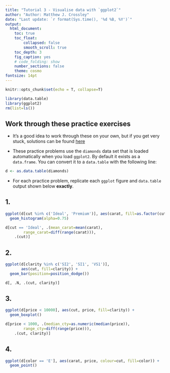 ```yaml
---
title: "Tutorial 3 - Visualise data with `ggplot2`"
author: "Author: Matthew J. Crossley"
date: "Last update: `r format(Sys.time(), '%d %B, %Y')`"
output:
  html_document:
    toc: true
    toc_float:
        collapsed: false
        smooth_scroll: true
    toc_depth: 3
    fig_caption: yes
    # code_folding: show
    number_sections: false
    theme: cosmo
fontsize: 14pt
---
```


```r
knitr::opts_chunk$set(echo = T, collapse=T)
```

```r
library(data.table)
library(ggplot2)
rm(list=ls())
```

## Work through these practice exercises
* It's a good idea to work through these on your own, but if
you get very stuck, solutions can be found
[here](tutorial_3_solutions.html)

* These practice problems use the `diamonds` data set that is loaded
automatically when you load `ggplot2`. By default it exists
as a `data.frame`. You can convert it to a `data.table` with
the following line:

```r
d <- as.data.table(diamonds)
```

* For each practice problem, replicate each `ggplot` figure
and `data.table` output shown below **exactly**.

## 1.

```r
ggplot(d[cut %in% c('Ideal', 'Premium')], aes(carat, fill=as.factor(cut))) +
  geom_histogram(alpha=0.75)

d[cut == 'Ideal', .(mean_carat=mean(carat),
        range_carat=diff(range(carat))),
    .(cut)]
```

## 2.

```r
ggplot(d[clarity %in% c('SI2', 'SI1', 'VS1')], 
       aes(cut, fill=clarity)) +
  geom_bar(position=position_dodge())

d[, .N, .(cut, clarity)]
```

## 3.

```r
ggplot(d[price < 10000], aes(cut, price, fill=clarity)) +
  geom_boxplot()

d[price < 1000, .(median_cty=as.numeric(median(price)),
        range_cty=diff(range(price))),
    .(cut, clarity)]
```

## 4.

```r
ggplot(d[color == 'E'], aes(carat, price, colour=cut, fill=color)) +
  geom_point()
```

